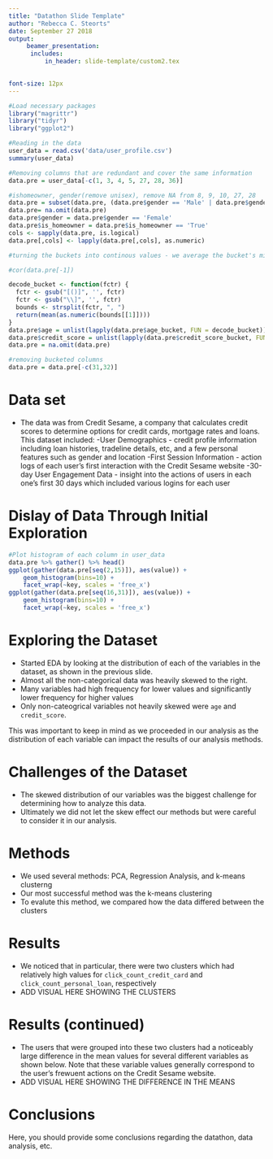 ---
title: "Datathon Slide Template"
author: "Rebecca C. Steorts"
date: September 27 2018
output: 
     beamer_presentation:
      includes: 
          in_header: slide-template/custom2.tex
          

font-size: 12px
---
```{r, echo=FALSE}
#Load necessary packages
library("magrittr")
library("tidyr")
library("ggplot2")
```

```{r, echo=FALSE}
#Reading in the data
user_data = read.csv('data/user_profile.csv')
summary(user_data)

#Removing columns that are redundant and cover the same information
data.pre = user_data[-c(1, 3, 4, 5, 27, 28, 36)]

#ishomeowner, gender(remove unisex), remove NA from 8, 9, 10, 27, 28
data.pre = subset(data.pre, (data.pre$gender == 'Male' | data.pre$gender == 'Female'))
data.pre= na.omit(data.pre)
data.pre$gender = data.pre$gender == 'Female'
data.pre$is_homeowner = data.pre$is_homeowner == 'True'
cols <- sapply(data.pre, is.logical)
data.pre[,cols] <- lapply(data.pre[,cols], as.numeric)

#turning the buckets into continous values - we average the bucket's min & max to the middle value

#cor(data.pre[-1])

decode_bucket <- function(fctr) {
  fctr <- gsub("[()]", '', fctr)
  fctr <- gsub("\\]", '', fctr)
  bounds <- strsplit(fctr, ", ")
  return(mean(as.numeric(bounds[[1]])))
}
data.pre$age = unlist(lapply(data.pre$age_bucket, FUN = decode_bucket))
data.pre$credit_score = unlist(lapply(data.pre$credit_score_bucket, FUN = decode_bucket))
data.pre = na.omit(data.pre)

#removing bucketed columns
data.pre = data.pre[-c(31,32)]
```

Data set
===

- The data was from Credit Sesame, a company that calculates credit scores to determine options for credit cards, mortgage rates and loans. This dataset included: 
      -User Demographics - credit profile information including loan histories, tradeline details, etc, and a few personal features such as gender and location
      -First Session Information - action logs of each user's first interaction with the Credit Sesame website
      -30-day User Engagement Data - insight into the actions of users in each one's first 30 days which included various logins for each user

Dislay of Data Through Initial Exploration
===
```{r}
#Plot histogram of each column in user_data
data.pre %>% gather() %>% head()
ggplot(gather(data.pre[seq(2,15)]), aes(value)) + 
    geom_histogram(bins=10) + 
    facet_wrap(~key, scales = 'free_x')
ggplot(gather(data.pre[seq(16,31)]), aes(value)) + 
    geom_histogram(bins=10) + 
    facet_wrap(~key, scales = 'free_x')
``` 

Exploring the Dataset 
===
- Started EDA by looking at the distribution of each of the variables in the dataset, as shown in the previous slide.
- Almost all the non-categorical data was heavily skewed to the right.
- Many variables had high frequency for lower values and significantly lower frequency for higher values
- Only non-cateogrical variables not heavily skewed were `age` and `credit_score`. 

This was important to keep in mind as we proceeded in our analysis as the distribution of each variable can impact the results of our analysis methods.


Challenges of the Dataset
===

- The skewed distribution of our variables was the biggest challenge for determining how to analyze this data.
- Ultimately we did not let the skew effect our methods but were careful to consider it in our analysis.

Methods
===

- We used several methods: PCA, Regression Analysis, and k-means clusterng
- Our most successful method was the k-means clustering
- To evalute this method, we compared how the data differed between the clusters

Results
===

- We noticed that in particular, there were two clusters which had relatively high values for `click_count_credit_card` and `click_count_personal_loan`, respectively
- ADD VISUAL HERE SHOWING THE CLUSTERS

Results (continued)
===

- The users that were grouped into these two clusters had a noticeably large difference in the mean values for several different variables as shown below. Note that these variable values generally correspond to the user's frewuent actions on the Credit Sesame website.
- ADD VISUAL HERE SHOWING THE DIFFERENCE IN THE MEANS

Conclusions
===

Here, you should provide some conclusions regarding 
the datathon, data analysis, etc. 